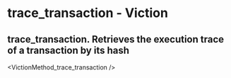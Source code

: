 # trace_transaction - Viction

## trace_transaction. Retrieves the execution trace of a transaction by its hash


<VictionMethod_trace_transaction />
